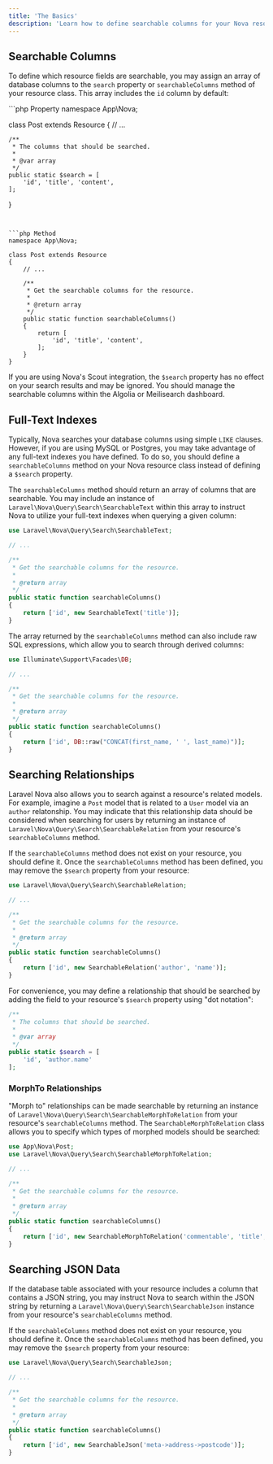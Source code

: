 ```yaml
---
title: 'The Basics'
description: 'Learn how to define searchable columns for your Nova resources.'
---
```


## Searchable Columns

To define which resource fields are searchable, you may assign an array of database columns to the `search` property or `searchableColumns` method of your resource class. This array includes the `id` column by default:

<CodeGroup>
```php Property
namespace App\Nova;

class Post extends Resource 
{
    // ... 

    /**
     * The columns that should be searched.
     *
     * @var array
     */
    public static $search = [
        'id', 'title', 'content',
    ];
}
```


```php Method
namespace App\Nova;

class Post extends Resource 
{
    // ... 

    /**
     * Get the searchable columns for the resource.
     *
     * @return array
     */
    public static function searchableColumns()
    {
        return [
            'id', 'title', 'content',
        ];
    }
}
```
</CodeGroup>

<Note>

If you are using Nova's Scout integration, the `$search` property has no effect on your search results and may be ignored. You should manage the searchable columns within the Algolia or Meilisearch dashboard.
</Note>

## Full-Text Indexes

Typically, Nova searches your database columns using simple `LIKE` clauses. However, if you are using MySQL or Postgres, you may take advantage of any full-text indexes you have defined. To do so, you should define a `searchableColumns` method on your Nova resource class instead of defining a `$search` property.

The `searchableColumns` method should return an array of columns that are searchable. You may include an instance of `Laravel\Nova\Query\Search\SearchableText` within this array to instruct Nova to utilize your full-text indexes when querying a given column:

```php app/Nova/Post.php
use Laravel\Nova\Query\Search\SearchableText;

// ... 

/**
 * Get the searchable columns for the resource.
 *
 * @return array
 */
public static function searchableColumns()
{
    return ['id', new SearchableText('title')];
}
```

The array returned by the `searchableColumns` method can also include raw SQL expressions, which allow you to search through derived columns:

```php app/Nova/User.php
use Illuminate\Support\Facades\DB;

// ...

/**
 * Get the searchable columns for the resource.
 *
 * @return array
 */
public static function searchableColumns()
{
    return ['id', DB::raw("CONCAT(first_name, ' ', last_name)")];
}
```

## Searching Relationships

Laravel Nova also allows you to search against a resource's related models. For example, imagine a `Post` model that is related to a `User` model via an `author` relatonship. You may indicate that this relationship data should be considered when searching for users by returning an instance of `Laravel\Nova\Query\Search\SearchableRelation` from your resource's `searchableColumns` method.

If the `searchableColumns` method does not exist on your resource, you should define it. Once the `searchableColumns` method has been defined, you may remove the `$search` property from your resource:

```php app/Nova/Post.php
use Laravel\Nova\Query\Search\SearchableRelation;

// ...

/**
 * Get the searchable columns for the resource.
 *
 * @return array
 */
public static function searchableColumns()
{
    return ['id', new SearchableRelation('author', 'name')];
}
```

For convenience, you may define a relationship that should be searched by adding the field to your resource's `$search` property using "dot notation":

```php app/Nova/Post.php
/**
 * The columns that should be searched.
 *
 * @var array
 */
public static $search = [
    'id', 'author.name'
];
```

### MorphTo Relationships

"Morph to" relationships can be made searchable by returning an instance of `Laravel\Nova\Query\Search\SearchableMorphToRelation` from your resource's `searchableColumns` method. The `SearchableMorphToRelation` class allows you to specify which types of morphed models should be searched:

```php app/Nova/~Resource.php
use App\Nova\Post;
use Laravel\Nova\Query\Search\SearchableMorphToRelation;

// ...

/**
 * Get the searchable columns for the resource.
 *
 * @return array
 */
public static function searchableColumns()
{
    return ['id', new SearchableMorphToRelation('commentable', 'title', [Post::class])];
}
```

## Searching JSON Data

If the database table associated with your resource includes a column that contains a JSON string, you may instruct Nova to search within the JSON string by returning a `Laravel\Nova\Query\Search\SearchableJson` instance from your resource's `searchableColumns` method.

If the `searchableColumns` method does not exist on your resource, you should define it. Once the `searchableColumns` method has been defined, you may remove the `$search` property from your resource:

```php app/Nova/UserProfile.php
use Laravel\Nova\Query\Search\SearchableJson;

// ...

/**
 * Get the searchable columns for the resource.
 *
 * @return array
 */
public static function searchableColumns()
{
    return ['id', new SearchableJson('meta->address->postcode')];
}
```
